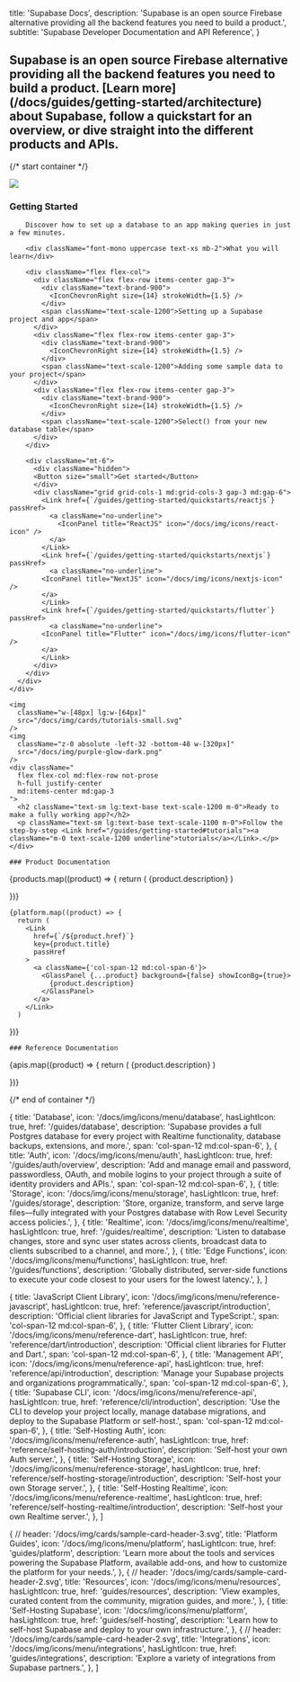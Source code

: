 
  title: 'Supabase Docs',
  description:
    'Supabase is an open source Firebase alternative providing all the backend features you need to build a product.',
  subtitle: 'Supabase Developer Documentation and API Reference',
}

<h2 className="text-base max-w-xl m-0">
  Supabase is an open source Firebase alternative providing all the backend features you need to
  build a product. [Learn more](/docs/guides/getting-started/architecture) about Supabase, follow a
  quickstart for an overview, or dive straight into the different products and APIs.
</h2>

{/* start container */}

<div className="flex flex-col gap-12 my-12">

<div className="space-y-8">
  <div className="
    border border-scale-400
    relative overflow-hidden
    grid grid-cols-12
    rounded-lg
    px-8 md:px-12 py-5 md:py-12
    ">
    <div className="col-span-12 lg:col-span-7 flex flex-col gap-6">
      <img className="hidden lg:visible absolute right-0 top-0 w-[500px]" src="/docs/img/cards/dark.png" />
      <div className="">
        <h3 className="text-2xl m-0 mb-3">Getting Started</h3>

        Discover how to set up a database to an app making queries in just a few minutes.

        <div className="font-mono uppercase text-xs mb-2">What you will learn</div>

        <div className="flex flex-col">
          <div className="flex flex-row items-center gap-3">
            <div className="text-brand-900">
              <IconChevronRight size={14} strokeWidth={1.5} />
            </div>
            <span className="text-scale-1200">Setting up a Supabase project and app</span>
          </div>
          <div className="flex flex-row items-center gap-3">
            <div className="text-brand-900">
              <IconChevronRight size={14} strokeWidth={1.5} />
            </div>
            <span className="text-scale-1200">Adding some sample data to your project</span>
          </div>
          <div className="flex flex-row items-center gap-3">
            <div className="text-brand-900">
              <IconChevronRight size={14} strokeWidth={1.5} />
            </div>
            <span className="text-scale-1200">Select() from your new database table</span>
          </div>
        </div>

        <div className="mt-6">
          <div className="hidden">
          <Button size="small">Get started</Button>
          </div>
          <div className="grid grid-cols-1 md:grid-cols-3 gap-3 md:gap-6">
            <Link href={`/guides/getting-started/quickstarts/reactjs`} passHref>
              <a className="no-underline">
                <IconPanel title="ReactJS" icon="/docs/img/icons/react-icon" />
              </a>
            </Link>
            <Link href={`/guides/getting-started/quickstarts/nextjs`} passHref>
              <a className="no-underline">
            <IconPanel title="NextJS" icon="/docs/img/icons/nextjs-icon" />
            </a>
            </Link>
            <Link href={`/guides/getting-started/quickstarts/flutter`} passHref>
              <a className="no-underline">
            <IconPanel title="Flutter" icon="/docs/img/icons/flutter-icon" />
            </a>
            </Link>
          </div>
        </div>
      </div>
    </div>

  </div>
  <div
    className="
      border
      relative
      px-8 md:px-12 h-20
      border-scale-400
      overflow-hidden
      min-w-full
      rounded-lg
      flex flex-row gap-6 items-center
      "
  >

    <img
      className="w-[48px] lg:w-[64px]"
      src="/docs/img/cards/tutorials-small.svg"
    />
    <img
      className="z-0 absolute -left-32 -bottom-48 w-[320px]"
      src="/docs/img/purple-glow-dark.png"
    />
    <div className="
      flex flex-col md:flex-row not-prose
      h-full justify-center
      md:items-center md:gap-3
    ">
      <h2 className="text-sm lg:text-base text-scale-1200 m-0">Ready to make a fully working app?</h2>
      <p className="text-sm lg:text-base text-scale-1100 m-0">Follow the step-by-step <Link href="/guides/getting-started#tutorials"><a className="m-0 text-scale-1200 underline">tutorials</a></Link>.</p>
    </div>

  </div>
</div>

<div>
  <div className="max-w-xl">

    ### Product Documentation

  </div>

  <div className="grid grid-cols-12 gap-6 not-prose">
    {products.map((product) => {
      return (
        <Link
          href={`${product.href}`}
          key={product.title}
          passHref
        >
          <a className={product.span ?? 'col-span-12 md:col-span-4'}>
            <GlassPanel {...product} background={true} showIconBg={true} showLink={true}>
              {product.description}
            </GlassPanel>
          </a>
        </Link>
      )

})}

    {platform.map((product) => {
      return (
        <Link
          href={`/${product.href}`}
          key={product.title}
          passHref
        >
          <a className={'col-span-12 md:col-span-6'}>
            <GlassPanel {...product} background={false} showIconBg={true}>
              {product.description}
            </GlassPanel>
          </a>
        </Link>
      )

})}

  </div>

</div>

<div>

  <div className="max-w-xl">

    ### Reference Documentation

  </div>

  <div className="grid grid-cols-12 gap-6 not-prose">
    {apis.map((product) => {
      return (
        <Link
          href={`/${product.href}`}
          key={product.title}
          passHref
        >
          <a className={product.span ?? 'col-span-12 lg:col-span-4'}>
            <GlassPanel {...product} background={false}>
              {product.description}
            </GlassPanel>
          </a>
        </Link>
      )

})}

  </div>
</div>

{/* end of container */}

</div>

  {
    title: 'Database',
    icon: '/docs/img/icons/menu/database',
    hasLightIcon: true,
    href: '/guides/database',
    description:
      'Supabase provides a full Postgres database for every project with Realtime functionality, database backups, extensions, and more.',
    span: 'col-span-12 md:col-span-6',
  },
  {
    title: 'Auth',
    icon: '/docs/img/icons/menu/auth',
    hasLightIcon: true,
    href: '/guides/auth/overview',
    description:
      'Add and manage email and password, passwordless, OAuth, and mobile logins to your project through a suite of identity providers and APIs.',
    span: 'col-span-12 md:col-span-6',
  },
  {
    title: 'Storage',
    icon: '/docs/img/icons/menu/storage',
    hasLightIcon: true,
    href: '/guides/storage',
    description:
      'Store, organize, transform, and serve large files—fully integrated with your Postgres database with Row Level Security access policies.',
  },
  {
    title: 'Realtime',
    icon: '/docs/img/icons/menu/realtime',
    hasLightIcon: true,
    href: '/guides/realtime',
    description:
      'Listen to database changes, store and sync user states across clients, broadcast data to clients subscribed to a channel, and more.',
  },
  {
    title: 'Edge Functions',
    icon: '/docs/img/icons/menu/functions',
    hasLightIcon: true,
    href: '/guides/functions',
    description:
      'Globally distributed, server-side functions to execute your code closest to your users for the lowest latency.',
  },
]

  {
    title: 'JavaScript Client Library',
    icon: '/docs/img/icons/menu/reference-javascript',
    hasLightIcon: true,
    href: 'reference/javascript/introduction',
    description: 'Official client libraries for JavaScript and TypeScript.',
    span: 'col-span-12 md:col-span-6',
  },
  {
    title: 'Flutter Client Library',
    icon: '/docs/img/icons/menu/reference-dart',
    hasLightIcon: true,
    href: 'reference/dart/introduction',
    description: 'Official client libraries for Flutter and Dart.',
    span: 'col-span-12 md:col-span-6',
  },
  {
    title: 'Management API',
    icon: '/docs/img/icons/menu/reference-api',
    hasLightIcon: true,
    href: 'reference/api/introduction',
    description: 'Manage your Supabase projects and organizations programmatically.',
    span: 'col-span-12 md:col-span-6',
  },
  {
    title: 'Supabase CLI',
    icon: '/docs/img/icons/menu/reference-api',
    hasLightIcon: true,
    href: 'reference/cli/introduction',
    description:
      'Use the CLI to develop your project locally, manage database migrations, and deploy to the Supabase Platform or self-host.',
    span: 'col-span-12 md:col-span-6',
  },
  {
    title: 'Self-Hosting Auth',
    icon: '/docs/img/icons/menu/reference-auth',
    hasLightIcon: true,
    href: 'reference/self-hosting-auth/introduction',
    description: 'Self-host your own Auth server.',
  },
  {
    title: 'Self-Hosting Storage',
    icon: '/docs/img/icons/menu/reference-storage',
    hasLightIcon: true,
    href: 'reference/self-hosting-storage/introduction',
    description: 'Self-host your own Storage server.',
  },
  {
    title: 'Self-Hosting Realtime',
    icon: '/docs/img/icons/menu/reference-realtime',
    hasLightIcon: true,
    href: 'reference/self-hosting-realtime/introduction',
    description: 'Self-host your own Realtime server.',
  },
]

  {
    // header: '/docs/img/cards/sample-card-header-3.svg',
    title: 'Platform Guides',
    icon: '/docs/img/icons/menu/platform',
    hasLightIcon: true,
    href: 'guides/platform',
    description:
      'Learn more about the tools and services powering the Supabase Platform, available add-ons, and how to customize the platform for your needs.',
  },
  {
    // header: '/docs/img/cards/sample-card-header-2.svg',
    title: 'Resources',
    icon: '/docs/img/icons/menu/resources',
    hasLightIcon: true,
    href: 'guides/resources',
    description: 'View examples, curated content from the community, migration guides, and more.',
  },
  {
    title: 'Self-Hosting Supabase',
    icon: '/docs/img/icons/menu/platform',
    hasLightIcon: true,
    href: 'guides/self-hosting',
    description: 'Learn how to self-host Supabase and deploy to your own infrastructure.',
  },
  {
    // header: '/docs/img/cards/sample-card-header-2.svg',
    title: 'Integrations',
    icon: '/docs/img/icons/menu/integrations',
    hasLightIcon: true,
    href: 'guides/integrations',
    description: 'Explore a variety of integrations from Supabase partners.',
  },
]


